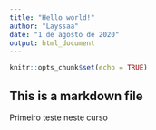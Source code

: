 ---
title: "Hello world!"
author: "Layssaa"
date: "1 de agosto de 2020"
output: html_document
---

```{r setup, include=FALSE}
knitr::opts_chunk$set(echo = TRUE)
```
## This is a markdown file
Primeiro teste neste curso
